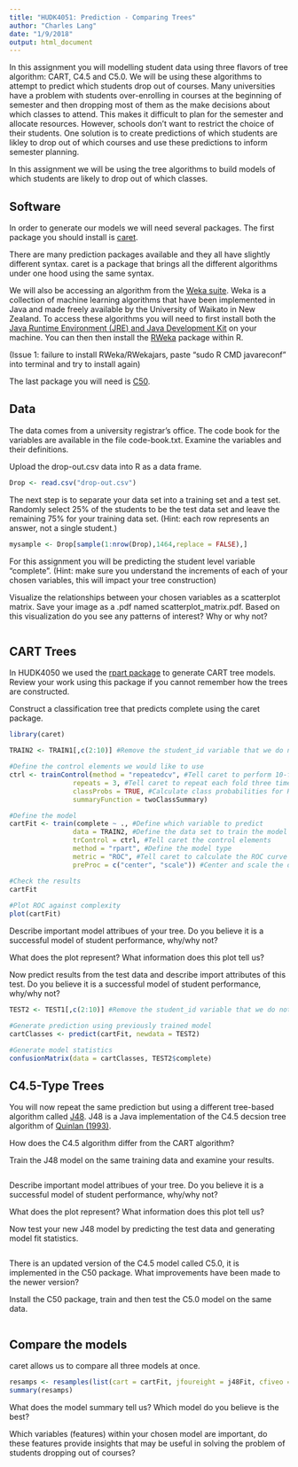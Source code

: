 ```yaml
---
title: "HUDK4051: Prediction - Comparing Trees"
author: "Charles Lang"
date: "1/9/2018"
output: html_document
---
```


In this assignment you will modelling student data using three flavors of tree algorithm: CART, C4.5 and C5.0. We will be using these algorithms to attempt to predict which students drop out of courses. Many universities have a problem with students over-enrolling in courses at the beginning of semester and then dropping most of them as the make decisions about which classes to attend. This makes it difficult to plan for the semester and allocate resources. However, schools don't want to restrict the choice of their students. One solution is to create predictions of which students are likley to drop out of which courses and use these predictions to inform semester planning. 

In this assignment we will be using the tree algorithms to build models of which students are likely to drop out of which classes. 

## Software

In order to generate our models we will need several packages. The first package you should install is [caret]().

There are many prediction packages available and they all have slightly different syntax. caret is a package that brings all the different algorithms under one hood using the same syntax. 

We will also be accessing an algorithm from the [Weka suite](https://www.cs.waikato.ac.nz/~ml/weka/). Weka is a collection of machine learning algorithms that have been implemented in Java and made freely available by the University of Waikato in New Zealand. To access these algorithms you will need to first install both the [Java Runtime Environment (JRE) and Java Development Kit](http://www.oracle.com/technetwork/java/javase/downloads/jre9-downloads-3848532.html) on your machine. You can then then install the [RWeka](https://cran.r-project.org/web/packages/RWeka/index.html) package within R.

(Issue 1: failure to install RWeka/RWekajars, paste "sudo R CMD javareconf" into terminal and try to install again)

The last package you will need is [C50](https://cran.r-project.org/web/packages/C50/index.html).

## Data

The data comes from a university registrar's office. The code book for the variables are available in the file code-book.txt. Examine the variables and their definitions.

Upload the drop-out.csv data into R as a data frame. 

```r
Drop <- read.csv("drop-out.csv")
```

The next step is to separate your data set into a training set and a test set. Randomly select 25% of the students to be the test data set and leave the remaining 75% for your training data set. (Hint: each row represents an answer, not a single student.)

```r
mysample <- Drop[sample(1:nrow(Drop),1464,replace = FALSE),]

```

For this assignment you will be predicting the student level variable "complete". 
(Hint: make sure you understand the increments of each of your chosen variables, this will impact your tree construction)

Visualize the relationships between your chosen variables as a scatterplot matrix.  Save your image as a .pdf named scatterplot_matrix.pdf. Based on this visualization do you see any patterns of interest? Why or why not?

```r

```

## CART Trees

In HUDK4050 we used the [rpart package](https://cran.r-project.org/web/packages/rpart/rpart.pdf) to generate CART tree models. Review your work using this package if you cannot remember how the trees are constructed. 

Construct a classification tree that predicts complete using the caret package.

```r
library(caret)

TRAIN2 <- TRAIN1[,c(2:10)] #Remove the student_id variable that we do not want to use in the model

#Define the control elements we would like to use
ctrl <- trainControl(method = "repeatedcv", #Tell caret to perform 10-fold cross validation
                repeats = 3, #Tell caret to repeat each fold three times
                classProbs = TRUE, #Calculate class probabilities for ROC calculation
                summaryFunction = twoClassSummary)

#Define the model
cartFit <- train(complete ~ ., #Define which variable to predict 
                data = TRAIN2, #Define the data set to train the model on
                trControl = ctrl, #Tell caret the control elements
                method = "rpart", #Define the model type
                metric = "ROC", #Tell caret to calculate the ROC curve
                preProc = c("center", "scale")) #Center and scale the data to minimize the 

#Check the results
cartFit
                
#Plot ROC against complexity 
plot(cartFit)

```

Describe important model attribues of your tree. Do you believe it is a successful model of student performance, why/why not?

What does the plot represent? What information does this plot tell us?

Now predict results from the test data and describe import attributes of this test. Do you believe it is a successful model of student performance, why/why not?

```r
TEST2 <- TEST1[,c(2:10)] #Remove the student_id variable that we do not want to use in the model

#Generate prediction using previously trained model
cartClasses <- predict(cartFit, newdata = TEST2)

#Generate model statistics
confusionMatrix(data = cartClasses, TEST2$complete)

```

## C4.5-Type Trees

You will now repeat the same prediction but using a different tree-based algorithm called [J48](). J48 is a Java implementation of the C4.5 decsion tree algorithm of [Quinlan (1993)](). 

How does the C4.5 algorithm differ from the CART algorithm?

Train the J48 model on the same training data and examine your results.
```r

```
Describe important model attribues of your tree. Do you believe it is a successful model of student performance, why/why not?

What does the plot represent? What information does this plot tell us?

Now test your new J48 model by predicting the test data and generating model fit statistics.

```r


```

There is an updated version of the C4.5 model called C5.0, it is implemented in the C50 package. What improvements have been made to the newer version? 

Install the C50 package, train and then test the C5.0 model on the same data.

```r

```

## Compare the models

caret allows us to compare all three models at once.

```r
resamps <- resamples(list(cart = cartFit, jfoureight = j48Fit, cfiveo = c50Fit))
summary(resamps)
```

What does the model summary tell us? Which model do you believe is the best?

Which variables (features) within your chosen model are important, do these features provide insights that may be useful in solving the problem of students dropping out of courses?